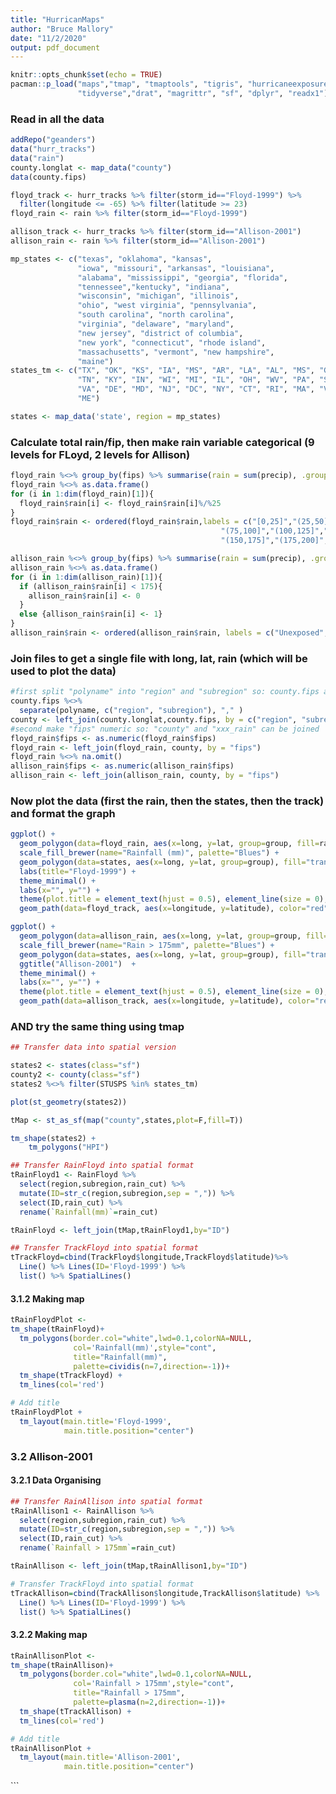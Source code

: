 ```yaml
---
title: "HurricanMaps"
author: "Bruce Mallory"
date: "11/2/2020"
output: pdf_document
---
```


```r
knitr::opts_chunk$set(echo = TRUE)
pacman::p_load("maps","tmap", "tmaptools", "tigris", "hurricaneexposuredata",
               "tidyverse","drat", "magrittr", "sf", "dplyr", "readx1")
```

### Read in all the data

```r
addRepo("geanders")
data("hurr_tracks")
data("rain")
county.longlat <- map_data("county")   
data(county.fips)

floyd_track <- hurr_tracks %>% filter(storm_id=="Floyd-1999") %>% 
  filter(longitude <= -65) %>% filter(latitude >= 23)
floyd_rain <- rain %>% filter(storm_id=="Floyd-1999") 

allison_track <- hurr_tracks %>% filter(storm_id=="Allison-2001")
allison_rain <- rain %>% filter(storm_id=="Allison-2001")

mp_states <- c("texas", "oklahoma", "kansas",
               "iowa", "missouri", "arkansas", "louisiana",
               "alabama", "mississippi", "georgia", "florida",
               "tennessee","kentucky", "indiana", 
               "wisconsin", "michigan", "illinois",
               "ohio", "west virginia", "pennsylvania",
               "south carolina", "north carolina", 
               "virginia", "delaware", "maryland",
               "new jersey", "district of columbia", 
               "new york", "connecticut", "rhode island",
               "massachusetts", "vermont", "new hampshire",
               "maine")
states_tm <- c("TX", "OK", "KS", "IA", "MS", "AR", "LA", "AL", "MS", "GA", "FL",
               "TN", "KY", "IN", "WI", "MI", "IL", "OH", "WV", "PA", "SC", "NC",
               "VA", "DE", "MD", "NJ", "DC", "NY", "CT", "RI", "MA", "VT", "NH",
               "ME")

states <- map_data('state', region = mp_states)

```

### Calculate total rain/fip, then make rain variable categorical (9 levels for FLoyd, 2 levels for Allison)

```r
floyd_rain %<>% group_by(fips) %>% summarise(rain = sum(precip), .groups="drop")
floyd_rain %<>% as.data.frame()
for (i in 1:dim(floyd_rain)[1]){
  floyd_rain$rain[i] <- floyd_rain$rain[i]%/%25
}
floyd_rain$rain <- ordered(floyd_rain$rain,labels = c("[0,25]","(25,50]","(50,75]",
                                               "(75,100]","(100,125]","(125,150]",
                                               "(150,175]","(175,200]","(200,220]"))

allison_rain %<>% group_by(fips) %>% summarise(rain = sum(precip), .groups="drop")
allison_rain %<>% as.data.frame()
for (i in 1:dim(allison_rain)[1]){
  if (allison_rain$rain[i] < 175){
    allison_rain$rain[i] <- 0
  }
  else {allison_rain$rain[i] <- 1}
}
allison_rain$rain <- ordered(allison_rain$rain, labels = c("Unexposed","Exposed"))
```

### Join files to get a single file with long, lat, rain (which will be used to plot the data)

```r
#first split "polyname" into "region" and "subregion" so: county.fips and county.longlat can be joined
county.fips %<>%
  separate(polyname, c("region", "subregion"), "," )
county <- left_join(county.longlat,county.fips, by = c("region", "subregion"))
#second make "fips" numeric so: "county" and "xxx_rain" can be joined
floyd_rain$fips <- as.numeric(floyd_rain$fips)
floyd_rain <- left_join(floyd_rain, county, by = "fips")
floyd_rain %<>% na.omit()
allison_rain$fips <- as.numeric(allison_rain$fips)
allison_rain <- left_join(allison_rain, county, by = "fips")
```

### Now plot the data (first the rain, then the states, then the track) and format the graph

```r
ggplot() +
  geom_polygon(data=floyd_rain, aes(x=long, y=lat, group=group, fill=rain), color="grey", size=0.05, alpha=.5) +
  scale_fill_brewer(name="Rainfall (mm)", palette="Blues") +
  geom_polygon(data=states, aes(x=long, y=lat, group=group), fill="transparent", color="black", size=0.1) +
  labs(title="Floyd-1999") +
  theme_minimal() +
  labs(x="", y="") +
  theme(plot.title = element_text(hjust = 0.5), element_line(size = 0), axis.text =element_blank()) +
  geom_path(data=floyd_track, aes(x=longitude, y=latitude), color="red", size=0.5)

ggplot() +
  geom_polygon(data=allison_rain, aes(x=long, y=lat, group=group, fill=rain), color="grey", size=0.05, alpha=.5) +
  scale_fill_brewer(name="Rain > 175mm", palette="Blues") +
  geom_polygon(data=states, aes(x=long, y=lat, group=group), fill="transparent", color="black", size=0.1) +
  ggtitle("Allison-2001")  +
  theme_minimal() +
  labs(x="", y="") +
  theme(plot.title = element_text(hjust = 0.5), element_line(size = 0), axis.text =element_blank()) +
  geom_path(data=allison_track, aes(x=longitude, y=latitude), color="red", size=0.5)

```
### AND try the same thing using tmap

```r
## Transfer data into spatial version

states2 <- states(class="sf")
county2 <- county(class="sf")
states2 %<>% filter(STUSPS %in% states_tm)

plot(st_geometry(states2))

tMap <- st_as_sf(map("county",states,plot=F,fill=T))

tm_shape(states2) +
    tm_polygons("HPI")

## Transfer RainFloyd into spatial format 
tRainFloyd1 <- RainFloyd %>% 
  select(region,subregion,rain_cut) %>% 
  mutate(ID=str_c(region,subregion,sep = ",")) %>% 
  select(ID,rain_cut) %>% 
  rename(`Rainfall(mm)`=rain_cut)

tRainFloyd <- left_join(tMap,tRainFloyd1,by="ID")

## Transfer TrackFloyd into spatial format
tTrackFloyd=cbind(TrackFloyd$longitude,TrackFloyd$latitude)%>%
  Line() %>% Lines(ID='Floyd-1999') %>%
  list() %>% SpatialLines()
```

#### 3.1.2 Making map
```r
tRainFloydPlot <- 
tm_shape(tRainFloyd)+
  tm_polygons(border.col="white",lwd=0.1,colorNA=NULL,
              col='Rainfall(mm)',style="cont",
              title="Rainfall(mm)",
              palette=cividis(n=7,direction=-1))+
  tm_shape(tTrackFloyd) +
  tm_lines(col='red')

# Add title
tRainFloydPlot + 
  tm_layout(main.title='Floyd-1999',
            main.title.position="center")
```



### 3.2 Allison-2001

#### 3.2.1 Data Organising
```r
## Transfer RainAllison into spatial format
tRainAllison1 <- RainAllison %>% 
  select(region,subregion,rain_cut) %>% 
  mutate(ID=str_c(region,subregion,sep = ",")) %>% 
  select(ID,rain_cut) %>% 
  rename(`Rainfall > 175mm`=rain_cut)

tRainAllison <- left_join(tMap,tRainAllison1,by="ID")

# Transfer TrackFloyd into spatial format
tTrackAllison=cbind(TrackAllison$longitude,TrackAllison$latitude) %>%
  Line() %>% Lines(ID='Floyd-1999') %>%
  list() %>% SpatialLines()
```

#### 3.2.2 Making map
```r
tRainAllisonPlot <- 
tm_shape(tRainAllison)+
  tm_polygons(border.col="white",lwd=0.1,colorNA=NULL,
              col='Rainfall > 175mm',style="cont",
              title="Rainfall > 175mm",
              palette=plasma(n=2,direction=-1))+
  tm_shape(tTrackAllison) +
  tm_lines(col='red')

# Add title
tRainAllisonPlot + 
  tm_layout(main.title='Allison-2001',
            main.title.position="center")
```


```